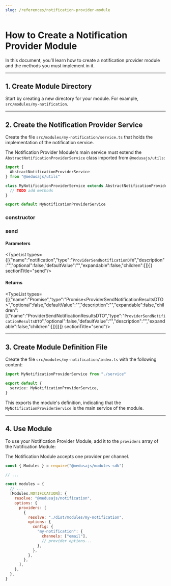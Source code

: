 ```yaml
---
slug: /references/notification-provider-module
---
```



# How to Create a Notification Provider Module

In this document, you’ll learn how to create a notification provider module and the methods you must implement in it.

---

## 1. Create Module Directory

Start by creating a new directory for your module. For example, `src/modules/my-notification`.

---

## 2. Create the Notification Provider Service

Create the file `src/modules/my-notification/service.ts` that holds the implementation of the notification service.

The Notification Provider Module's main service must extend the `AbstractNotificationProviderService` class imported from `@medusajs/utils`:

```ts title="src/modules/my-notification/service.ts"
import { 
  AbstractNotificationProviderService
} from "@medusajs/utils"

class MyNotificationProviderService extends AbstractNotificationProviderService {
  // TODO add methods
}

export default MyNotificationProviderService
```

### constructor

### send

#### Parameters

<TypeList types={[{"name":"notification","type":"`ProviderSendNotificationDTO`","description":"","optional":false,"defaultValue":"","expandable":false,"children":[]}]}  sectionTitle="send"/>

#### Returns

<TypeList types={[{"name":"Promise","type":"Promise&#60;ProviderSendNotificationResultsDTO&#62;","optional":false,"defaultValue":"","description":"","expandable":false,"children":[{"name":"ProviderSendNotificationResultsDTO","type":"`ProviderSendNotificationResultsDTO`","optional":false,"defaultValue":"","description":"","expandable":false,"children":[]}]}]}  sectionTitle="send"/>

---

## 3. Create Module Definition File

Create the file `src/modules/my-notification/index.ts` with the following content:

```ts title="src/modules/my-notification/index.ts"
import MyNotificationProviderService from "./service"

export default {
  service: MyNotificationProviderService,
}
```

This exports the module's definition, indicating that the `MyNotificationProviderService` is the main service of the module.

---

## 4. Use Module

To use your Notification Provider Module, add it to the `providers` array of the Notification Module:

<Note>

The Notification Module accepts one provider per channel.

</Note>

```js title="medusa-config.js"
const { Modules } = require("@medusajs/modules-sdk")

// ...

const modules = {
  // ...
  [Modules.NOTIFICATION]: {
    resolve: "@medusajs/notification",
    options: {
      providers: [
        {
          resolve: "./dist/modules/my-notification",
          options: {
            config: {
              "my-notification": {
                channels: ["email"],
                // provider options...
              },
            },
          },
        },
      ],
    },
  },
}
```
